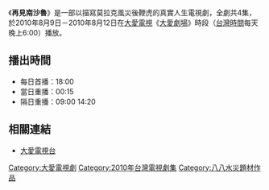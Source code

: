 {{電視節目信息框
| 名稱       = 再見南沙魯
| 圖片       = 
| 類型       = 大愛真實人生劇場
| 導演       = 
| 編劇       = 
| 演出       = 參見演員列表
| 製作人     = [[王顯斌|王顯斌]]
| 監製人     = 
| 片頭曲     = 
| 片尾曲     = 
| 國家       = {{ROC-TW}}
| 語言       = [[國語|國語]]
| 集數       = 4集
| 每集長     = 分鐘
| 製作單位   = 
| 電視台     = [[大愛電視台|大愛電視台]]
| 播出國家   = {{TWN}}
| 開始       = 2010年8月9日
| 結束       = 2010年8月12日
}}
《'''再見南沙魯'''》是一部以描寫莫拉克風災後鞭虎的真實人生電視劇，全劇共4集，於2010年8月9日－2010年8月12日在[[大愛電視|大愛電視]]《[[大愛劇場|大愛劇場]]》時段（[[台灣時間|台灣時間]]每天晚上6:00）播放。

==播出時間==
*每日首播：18:00
*當日重播：00:15
*隔日重播：09:00 14:20  

==相關連結==
*[http://www.newdaai.tv 大愛電視台] {{Wayback|url=http://www.newdaai.tv/ |date=20181215222326 }}

{{電視節目的變遷
|電視台=[[大愛電視台|大愛電視台]]
|播放檔次=莫拉克風災周年戲劇特別節目（每天晚上6:00）節目
|節目名稱='''莫拉克風災周年戲劇特別節目-再見南沙魯''' <br />2010年8月9日－2010年8月12日
|上一節目=-
|
下一節目=[[莫拉克風災周年戲劇特別節目-苧麻與漂流木|莫拉克風災周年戲劇特別節目-苧麻與漂流木]] <br />2010年8月13日－2010年8月16日
}}
{{DEFAULTSORT:Zai再}}
[[Category:大愛電視劇|Category:大愛電視劇]]
[[Category:2010年台灣電視劇集|Category:2010年台灣電視劇集]]
[[Category:八八水災題材作品|Category:八八水災題材作品]]